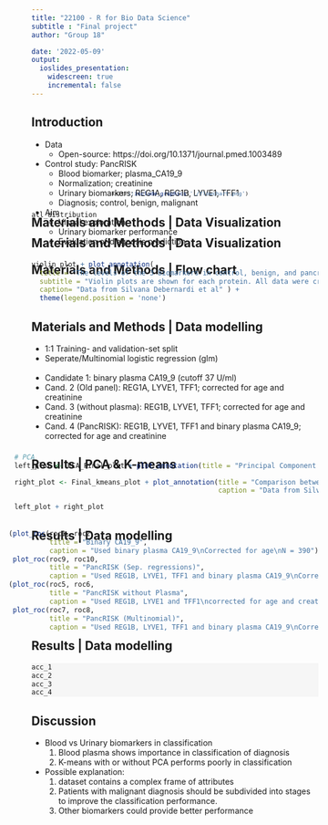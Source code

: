 ```yaml
---
title: "22100 - R for Bio Data Science"
subtitle : "Final project"
author: "Group 18"

date: '2022-05-09'
output: 
  ioslides_presentation:
    widescreen: true
    incremental: false
---
```

<style>
slides > slide {
color: #515151;
}
</style>

## Introduction
- Data
  - Open-source: https://doi.org/10.1371/journal.pmed.1003489
  
- Control study: PancRISK
  - Blood biomarker; plasma_CA19_9
  - Normalization; creatinine
  - Urinary biomarkers; REG1A, REG1B, LYVE1, TFF1
  - Diagnosis; control, benign, malignant

- Aim
  - Visual exploration
  - Urinary biomarker performance
  - Evaluation of diagnosis prediction

## Materials and Methods | Flow chart
<style>
slides > slide {
  background: linear-gradient(#ffffff, #ffffff 85%, #ffffff);
  background-color: white;
  }
</style>

<div style = "margin-top: -170px; margin-left: 100px; scale: 80%;">
```r
knitr::include_graphics('./flowchart.png')
```
</div>

## Materials and Methods | Data Visualization 
<div style = "margin-top: -50px">
```r
all_distribution
```
</div>

## Materials and Methods | Data Visualization 
```r
violin_plot + plot_annotation(
  title = "The levels of the 3 biomarkers in control, benign, and pancreatic ductal adenocarcinoma (PDAC) samples. " ,
  subtitle = "Violin plots are shown for each protein. All data were creatinine normalised ",
  caption= "Data from Silvana Debernardi et al" ) +  
  theme(legend.position = 'none')
```


## Materials and Methods | Data modelling

- 1:1 Training- and validation-set split
- Seperate/Multinomial logistic regression (glm)
<br/><br/>
- Candidate 1: binary plasma CA19_9 (cutoff 37 U/ml)
- Cand. 2 (Old panel): REG1A, LYVE1, TFF1; corrected for age and creatinine
- Cand. 3 (without plasma): REG1B, LYVE1, TFF1; corrected for age and creatinine
- Cand. 4 (PancRISK): REG1B, LYVE1, TFF1 and binary plasma CA19_9; corrected for age and creatinine


## Results | PCA & K-means
<style>
slides > slide {
  background: linear-gradient(#ffffff, #ffffff 85%, #ffffff);
  background-color: white;
  }
</style>
 

<div style = "margin-top: -50px; margin-left: -30px; scale: 100%;">
```r
# PCA
left_plot <- PCA_Final_plot + plot_annotation(title = "Principal Component Analysis of PancRISK diagnosis")

right_plot <- Final_kmeans_plot + plot_annotation(title = "Comparison between Blood vs Urinary biomarkers in classification of diagnosis and cancer stages",
                                                  caption = "Data from Silvana Debernardi et al")

left_plot + right_plot

```
</div>

## Results | Data modelling
<style>
slides > slide {
  background: linear-gradient(#ffffff, #ffffff 85%, #ffffff);
  background-color: white;
  }
  
</style>
<div style = "margin-top: -40px; margin-left: -40px;">
```r
(plot_roc(roc1, roc2, 
          title = "Binary CA19_9",
          caption = "Used binary plasma CA19_9\nCorrected for age\nN = 390") + 
 plot_roc(roc9, roc10, 
          title = "PancRISK (Sep. regressions)",
          caption = "Used REG1B, LYVE1, TFF1 and binary plasma CA19_9\nCorrected for age and creatinine\nN = 590\nSeperate regressions for contrasts:\nControl vs. Benign and Benign vs. Malignant")) /
(plot_roc(roc5, roc6, 
          title = "PancRISK without Plasma",
          caption = "Used REG1B, LYVE1 and TFF1\ncorrected for age and creatinine\nN = 590") + 
 plot_roc(roc7, roc8, 
          title = "PancRISK (Multinomial)",
          caption = "Used REG1B, LYVE1, TFF1 and binary plasma CA19_9\nCorrected for age and creatinine\nN = 590\nMultinom regression contrast Control vs. Benign vs. Malignant"))
```
</div>

<style>
.columns-2 {
  margin-top: -1px;
}
</style>

## Results | Data modelling {.columns-2}

<div style = "background-color: #f6f6f6">
```r
acc_1
acc_2
acc_3
acc_4
```
</div>

## Discussion

- Blood vs Urinary biomarkers in classification
  1) Blood plasma shows importance in classification of diagnosis
  2) K-means with or without PCA performs poorly in classification

- Possible explanation:
  1) dataset contains a complex frame of attributes
  2) Patients with malignant diagnosis should be subdivided into stages
  to improve the classification performance.
  3) Other biomarkers could provide better performance